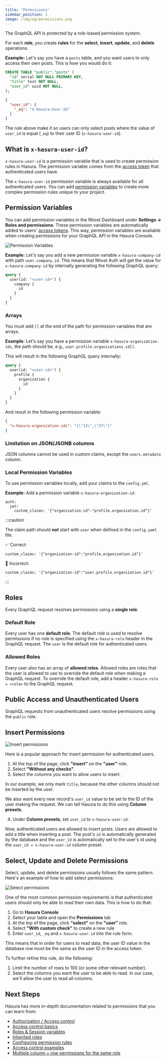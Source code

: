 ```yaml
---
title: 'Permissions'
sidebar_position: 1
image: /img/og/permissions.png
---
```


The GraphQL API is protected by a role-based permission system.

For each **role**, you create **rules** for the **select**, **insert**, **update**, and **delete** operations.

**Example:** Let's say you have a `posts` table, and you want users to only access their own posts. This is how you would do it:

```sql title="Posts Table"
CREATE TABLE "public"."posts" (
  "id" serial NOT NULL PRIMARY KEY,
  "title" text NOT NULL,
  "user_id" uuid NOT NULL,
);
```

```json title="Hasura Permission Rule"
{
  "user_id": {
    "_eq": "X-Hasura-User-Id"
  }
}
```

The rule above make it so users can only select posts where the value of `user_id` is equal (`_eq`) to their user ID (`x-hasura-user-id`).

## What is `x-hasura-user-id`?

`x-hasura-user-id` is a permission variable that is used to create permission rules in Hasura. The permission variable comes from the [access token](/authentication/tokens#access-token) that authenticated users have.

The `x-hasura-user-id` permission variable is always available for all authenticated users. You can add [permission variables](#permission-variables) to create more complex permission rules unique to your project.

## Permission Variables

You can add permission variables in the Nhost Dashboard under **Settings -> Roles and permissions**. These permission variables are automatically added to users' [access tokens](/authentication/tokens#access-token). This way, permission variables are available when creating permissions for your GraphQL API in the Hasura Console.

![Permission Variables](/img/permission-variables-preview.png)

**Example:** Let's say you add a new permission variable `x-hasura-company-id` with path `user.company.id`. This means that Nhost Auth will get the value for `x-hasura-company-id` by internally generating the following GraphQL query:

```graphql
query {
  user(id: "<user-id>") {
    company {
      id
    }
  }
}
```

### Arrays

You must add `[]` at the end of the path for permission variables that are arrays.

**Example**: Let's say you have a permission variable `x-hasura-organization-ids`, the path should be, e.g., `user.profile.organizations.id[]`.

This will result in the following GraphQL query internally:

```graphql
query {
  user(id: "<user-id>") {
    profile {
      organization {
        id
      }
    }
  }
}
```

And result in the following permission variable:

```json
{
  "x-hasura-organization-ids": "{\"13\",\"37\"}"
}
```

### Limitation on JSON/JSONB columns

JSON columns cannot be used in custom claims, except the `users.metadata` column.

### Local Permission Variables

To use permission variables locally, add your claims to the `config.yml`.

**Example:** Add a permission variable `x-hasura-organization-id`:

```
auth:
  jwt:
    custom_claims: '{"organization-id":"profile.organization.id"}'
```

:::caution

The claim path should **not** start with `user` when defined in the `config.yaml` file.

✅ Correct:

```
custom_claims: '{"organization-id":"profile.organization.id"}'
```

🛑 Incorrect:

```
custom_claims: '{"organization-id":"user.profile.organization.id"}'
```

:::

## Roles

Every GraphQL request resolves permissions using a **single role**.

### Default Role

Every user has one **default role**. The default role is used to resolve permissions if no role is specified using the `x-hasura-role` header in the GraphQL request. The `user` is the default role for authenticated users.

### Allowed Roles

Every user also has an array of **allowed roles**. Allowed roles are roles that the user is allowed to use to override the default role when making a GraphQL request. To override the default role, add a header `x-hasura-role = <role>` to the GraphQL request.

## Public Access and Unauthenticated Users

GraphQL requests from unauthenticated users resolve permissions using the `public` role.

## Insert Permissions

![Insert permissions](/img/graphql/permissions/insert-permissions.png)

Here is a popular approach for insert permission for authenticated users.

1. At the top of the page, click **"insert"** on the **"user"** role.
2. Select **"Without any checks"**.
3. Select the columns you want to allow users to insert.

In our example, we only mark `title`, because the other columns should not be inserted by the user.

We also want every new record's `user_id` value to be set to the ID of the user making the request. We can tell Hasura to do this using **Column presets**.

4. Under **Column presets**, set `user_id` to `x-hasura-user-id`.

Now, authenticated users are allowed to insert posts. Users are allowed to add a title when inserting a post. The post's `id` is automatically generated by the database and the `user_id` is automatically set to the user's id using the `user_id = x-hasura-user-id` column preset.

## Select, Update and Delete Permissions

Select, update, and delete permissions usually follows the same pattern. Here's an example of how to add select permissions:

![Select permissions](/img/permission-select.png)

One of the most common permission requirements is that authenticated users should only be able to read their own data. This is how to do that:

1. Go to **Hasura Console**
1. Select your table and open the **Permissions** tab
1. At the top of the page, click **"select"** on the **"user"** role.
1. Select **"With custom check"** to create a new rule
1. Enter `user_id`, `_eq` and `x-hasura-user-id` into the rule form.

This means that in order for users to read data, the user ID value in the database row must be the same as the user ID in the access token.

To further refine this rule, do the following:

1. Limit the number of rows to 100 (or some other relevant number).
1. Select the columns you want the user to be able to read. In our case, we'll allow the user to read all columns.

## Next Steps

Hasura has more in-depth documentation related to permissions that you can learn from:

- [Authorization / Access control](https://hasura.io/docs/latest/graphql/core/auth/authorization/index/)
- [Access control basics](https://hasura.io/docs/latest/graphql/core/auth/authorization/basics/)
- [Roles & Session variables](https://hasura.io/docs/latest/graphql/core/auth/authorization/roles-variables/)
- [Inherited roles](https://hasura.io/docs/latest/graphql/core/auth/authorization/inherited-roles/)
- [Configuring permission rules](https://hasura.io/docs/latest/graphql/core/auth/authorization/permission-rules/)
- [Access control examples](https://hasura.io/docs/latest/graphql/core/auth/authorization/common-roles-auth-examples/)
- [Multiple column + row permissions for the same role](https://hasura.io/docs/latest/graphql/core/auth/authorization/role-multiple-rules/)
